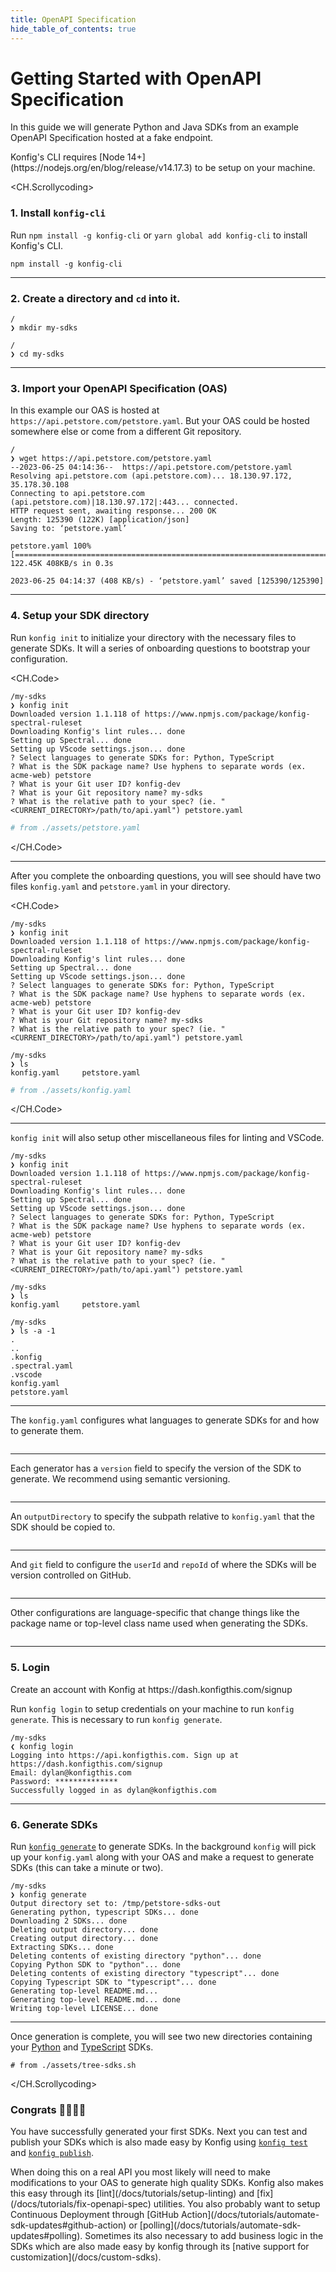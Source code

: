 ```yaml
---
title: OpenAPI Specification
hide_table_of_contents: true
---
```



# Getting Started with OpenAPI Specification

In this guide we will generate Python and Java SDKs from an example
OpenAPI Specification hosted at a fake endpoint.

<Admonition type="info" title="System Requirement">
  Konfig's CLI requires [Node 14+](https://nodejs.org/en/blog/release/v14.17.3)
  to be setup on your machine.
</Admonition>

<CH.Scrollycoding>

### 1. Install `konfig-cli`

Run `npm install -g konfig-cli` or `yarn global add konfig-cli` to install Konfig's CLI.

```shell CLI
npm install -g konfig-cli
```

---

### 2. Create a directory and `cd` into it.

```shell CLI
/
❯ mkdir my-sdks

/
❯ cd my-sdks
```

---

### 3. Import your OpenAPI Specification (OAS)

In this example our OAS is hosted at `https://api.petstore.com/petstore.yaml`.
But your OAS could be hosted somewhere else or come from a different Git repository.

```shell CLI focus=2
/
❯ wget https://api.petstore.com/petstore.yaml
--2023-06-25 04:14:36--  https://api.petstore.com/petstore.yaml
Resolving api.petstore.com (api.petstore.com)... 18.130.97.172, 35.178.30.108
Connecting to api.petstore.com (api.petstore.com)|18.130.97.172|:443... connected.
HTTP request sent, awaiting response... 200 OK
Length: 125390 (122K) [application/json]
Saving to: ‘petstore.yaml’

petstore.yaml 100%[=================================================================================================>] 122.45K 408KB/s in 0.3s

2023-06-25 04:14:37 (408 KB/s) - ‘petstore.yaml’ saved [125390/125390]

```

---

### 4. Setup your SDK directory

Run `konfig init` to initialize your directory with the necessary
files to generate SDKs. It will a series of onboarding questions to bootstrap
your configuration.

<CH.Code>

```shell CLI focus=2
/my-sdks
❯ konfig init
Downloaded version 1.1.118 of https://www.npmjs.com/package/konfig-spectral-ruleset
Downloading Konfig's lint rules... done
Setting up Spectral... done
Setting up VScode settings.json... done
? Select languages to generate SDKs for: Python, TypeScript
? What is the SDK package name? Use hyphens to separate words (ex. acme-web) petstore
? What is your Git user ID? konfig-dev
? What is your Git repository name? my-sdks
? What is the relative path to your spec? (ie. "<CURRENT_DIRECTORY>/path/to/api.yaml") petstore.yaml
```

```yaml petstore.yaml
# from ./assets/petstore.yaml
```

</CH.Code>

---

After you complete the onboarding questions, you will
see should have two files `konfig.yaml` and `petstore.yaml` in your directory.

<CH.Code>

```shell CLI focus=13:15
/my-sdks
❯ konfig init
Downloaded version 1.1.118 of https://www.npmjs.com/package/konfig-spectral-ruleset
Downloading Konfig's lint rules... done
Setting up Spectral... done
Setting up VScode settings.json... done
? Select languages to generate SDKs for: Python, TypeScript
? What is the SDK package name? Use hyphens to separate words (ex. acme-web) petstore
? What is your Git user ID? konfig-dev
? What is your Git repository name? my-sdks
? What is the relative path to your spec? (ie. "<CURRENT_DIRECTORY>/path/to/api.yaml") petstore.yaml

/my-sdks
❯ ls
konfig.yaml     petstore.yaml
```

```yaml konfig.yaml
# from ./assets/konfig.yaml
```

</CH.Code>

---

`konfig init` will also setup other miscellaneous files for linting and VSCode.

```shell CLI focus=17:25
/my-sdks
❯ konfig init
Downloaded version 1.1.118 of https://www.npmjs.com/package/konfig-spectral-ruleset
Downloading Konfig's lint rules... done
Setting up Spectral... done
Setting up VScode settings.json... done
? Select languages to generate SDKs for: Python, TypeScript
? What is the SDK package name? Use hyphens to separate words (ex. acme-web) petstore
? What is your Git user ID? konfig-dev
? What is your Git repository name? my-sdks
? What is the relative path to your spec? (ie. "<CURRENT_DIRECTORY>/path/to/api.yaml") petstore.yaml

/my-sdks
❯ ls
konfig.yaml     petstore.yaml

/my-sdks
❯ ls -a -1
.
..
.konfig
.spectral.yaml
.vscode
konfig.yaml
petstore.yaml
```

---

The `konfig.yaml` configures what languages to generate SDKs for and how to generate them.

```yaml konfig.yaml

```

---

Each generator has a `version` field to specify the version of the SDK to
generate. We recommend using semantic versioning.

```yaml konfig.yaml focus=7,16

```

---

An `outputDirectory` to specify the subpath relative to `konfig.yaml` that the SDK should be copied to.

```yaml konfig.yaml focus=10,18

```

---

And `git` field to configure the `userId` and `repoId` of where the SDKs will be version controlled on GitHub.

```yaml konfig.yaml focus=12:14,20:22

```

---

Other configurations are language-specific that change things like the package
name or top-level class name used when generating the SDKs.

```yaml konfig.yaml focus=8:9,11,17,19

```

---

### 5. Login

<Admonition type="info" title="Sign up">
  Create an account with Konfig at https://dash.konfigthis.com/signup
</Admonition>

Run `konfig login` to setup credentials on your machine to run `konfig
generate`. This is necessary to run `konfig generate`.

```shell CLI
/my-sdks
❮ konfig login
Logging into https://api.konfigthis.com. Sign up at https://dash.konfigthis.com/signup
Email: dylan@konfigthis.com
Password: **************
Successfully logged in as dylan@konfigthis.com
```

---

### 6. Generate SDKs

Run [`konfig generate`](focus://2) to generate SDKs. In the background `konfig`
will pick up your `konfig.yaml` along with your OAS and make a request to
generate SDKs (this can take a minute or two).

```shell CLI
/my-sdks
❯ konfig generate
Output directory set to: /tmp/petstore-sdks-out
Generating python, typescript SDKs... done
Downloading 2 SDKs... done
Deleting output directory... done
Creating output directory... done
Extracting SDKs... done
Deleting contents of existing directory "python"... done
Copying Python SDK to "python"... done
Deleting contents of existing directory "typescript"... done
Copying Typescript SDK to "typescript"... done
Generating top-level README.md...
Generating top-level README.md... done
Writing top-level LICENSE... done
```

---

Once generation is complete, you will see two new directories containing your
[Python](focus://CLI#11:20) and [TypeScript](focus://CLI#21:40) SDKs.

```shell CLI
# from ./assets/tree-sdks.sh
```

</CH.Scrollycoding>

### Congrats 🎉🎉🎉🎉

You have successfully generated your first SDKs. Next you can test and publish
your SDKs which is also made easy by Konfig using [`konfig
test`](https://www.npmjs.com/package/konfig-cli#konfig-test) and [`konfig
publish`](/docs/tutorials/publish-sdks).

<Admonition type="info">
  When doing this on a real API you most likely will need to make modifications
  to your OAS to generate high quality SDKs. Konfig also makes this easy through
  its [lint](/docs/tutorials/setup-linting) and
  [fix](/docs/tutorials/fix-openapi-spec) utilities. You also probably want to
  setup Continuous Deployment through [GitHub
  Action](/docs/tutorials/automate-sdk-updates#github-action) or
  [polling](/docs/tutorials/automate-sdk-updates#polling). Sometimes its also
  necessary to add business logic in the SDKs which are also made easy by konfig
  through its [native support for customization](/docs/custom-sdks).
</Admonition>

<TalkWithUs />
